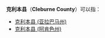'''克利本县'''（'''Cleburne County'''）可以指：
*[[克利本县_(亚拉巴马州)|克利本县 (亚拉巴马州)]]
*[[克利本县_(阿肯色州)|克利本县 (阿肯色州)]]
{{disambig|K克利本县|Cat=四字县名消歧义}}